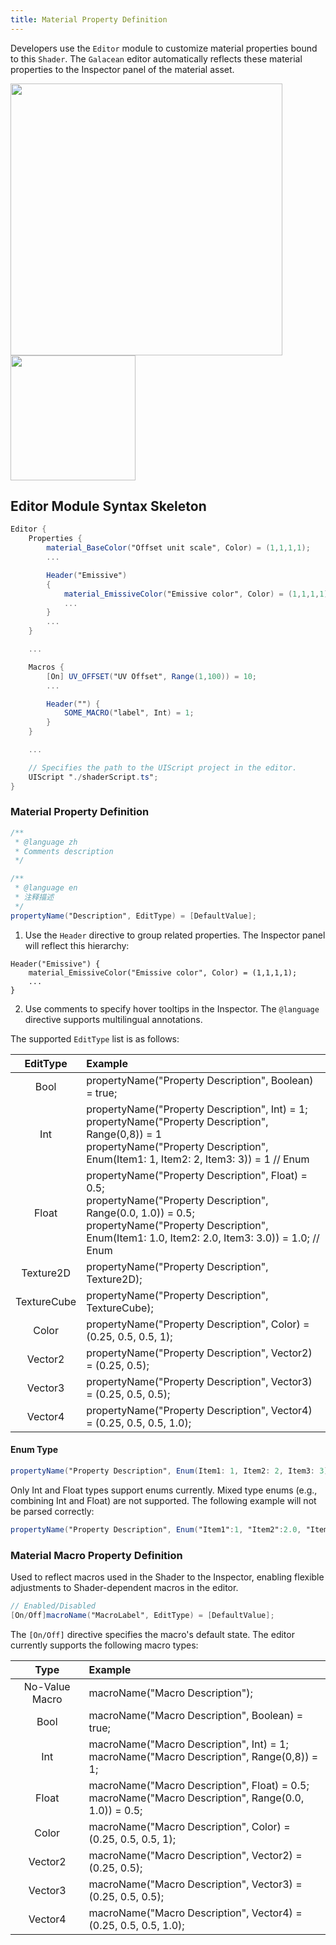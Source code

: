 ```yaml
---
title: Material Property Definition
---
```


Developers use the `Editor` module to customize material properties bound to this `Shader`. The `Galacean` editor automatically reflects these material properties to the Inspector panel of the material asset.

<div style={{display: "flex"}}>

  <Image src="https://mdn.alipayobjects.com/huamei_aftkdx/afts/img/A*mwAxRr45kE8AAAAAAAAAAAAAeteEAQ/fmt.webp" width="435px" />

  <Image src= "https://mdn.alipayobjects.com/huamei_aftkdx/afts/img/A*7MrxTIG5fpkAAAAAAAAAAAAAeteEAQ/fmt.webp" width="200px" />

</div>

## Editor Module Syntax Skeleton

```glsl showLineNumbers
Editor {
    Properties {
        material_BaseColor("Offset unit scale", Color) = (1,1,1,1);
        ...

        Header("Emissive")
        {
            material_EmissiveColor("Emissive color", Color) = (1,1,1,1);
            ...
        }
        ...
    }

    ...

    Macros {
        [On] UV_OFFSET("UV Offset", Range(1,100)) = 10;
        ...

        Header("") {
            SOME_MACRO("label", Int) = 1;
        }
    }

    ...

    // Specifies the path to the UIScript project in the editor.
    UIScript "./shaderScript.ts";
}
```

### Material Property Definition

```glsl
/**
 * @language zh
 * Comments description
 */

/**
 * @language en
 * 注释描述
 */
propertyName("Description", EditType) = [DefaultValue];
```

<Callout type="info">

1. Use the `Header` directive to group related properties. The Inspector panel will reflect this hierarchy:

```
Header("Emissive") {
    material_EmissiveColor("Emissive color", Color) = (1,1,1,1);
    ...
}
```

2. Use comments to specify hover tooltips in the Inspector. The `@language` directive supports multilingual annotations.

</Callout>

The supported `EditType` list is as follows:

| EditType | Example |
| :-: | :-- |
| Bool | propertyName("Property Description", Boolean) = true; |
| Int | propertyName("Property Description", Int) = 1; <br/>propertyName("Property Description", Range(0,8)) = 1 <br/> propertyName("Property Description", Enum(Item1: 1, Item2: 2, Item3: 3)) = 1 // Enum |
| Float | propertyName("Property Description", Float) = 0.5; <br/>propertyName("Property Description", Range(0.0, 1.0)) = 0.5; <br/> propertyName("Property Description", Enum(Item1: 1.0, Item2: 2.0, Item3: 3.0)) = 1.0; // Enum |
| Texture2D | propertyName("Property Description", Texture2D); |
| TextureCube | propertyName("Property Description", TextureCube); |
| Color | propertyName("Property Description", Color) = (0.25, 0.5, 0.5, 1); |
| Vector2 | propertyName("Property Description", Vector2) = (0.25, 0.5); |
| Vector3 | propertyName("Property Description", Vector3) = (0.25, 0.5, 0.5); |
| Vector4 | propertyName("Property Description", Vector4) = (0.25, 0.5, 0.5, 1.0); |

#### Enum Type

```glsl showLineNumbers
propertyName("Property Description", Enum(Item1: 1, Item2: 2, Item3: 3)) = 1;
```

<Callout type="warning">
  Only Int and Float types support enums currently. Mixed type enums (e.g., combining Int and Float) are not supported. The following example will not be parsed correctly:

  ```glsl
  propertyName("Property Description", Enum("Item1":1, "Item2":2.0, "Item3": 3)) = 2.0;
  ```
</Callout>

### Material Macro Property Definition

Used to reflect macros used in the Shader to the Inspector, enabling flexible adjustments to Shader-dependent macros in the editor.

```glsl showLineNumbers
// Enabled/Disabled
[On/Off]macroName("MacroLabel", EditType) = [DefaultValue];
```

The `[On/Off]` directive specifies the macro's default state. The editor currently supports the following macro types:

|  Type   | Example                                                                                                   |
| :-----: | :-------------------------------------------------------------------------------------------------------- |
| No-Value Macro | macroName("Macro Description");                                                                           |
|  Bool   | macroName("Macro Description", Boolean) = true;                                                           |
|   Int   | macroName("Macro Description", Int) = 1; <br/> macroName("Macro Description", Range(0,8)) = 1;            |
|  Float  | macroName("Macro Description", Float) = 0.5; <br/> macroName("Macro Description", Range(0.0, 1.0)) = 0.5; |
|  Color  | macroName("Macro Description", Color) = (0.25, 0.5, 0.5, 1);                                              |
| Vector2 | macroName("Macro Description", Vector2) = (0.25, 0.5);                                                    |
| Vector3 | macroName("Macro Description", Vector3) = (0.25, 0.5, 0.5);                                               |
| Vector4 | macroName("Macro Description", Vector4) = (0.25, 0.5, 0.5, 1.0);